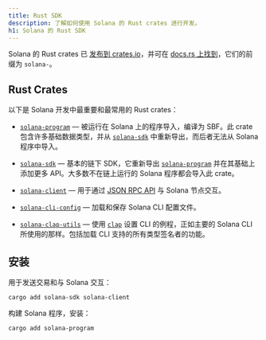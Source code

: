 ```yaml
---
title: Rust SDK
description: 了解如何使用 Solana 的 Rust crates 进行开发。
h1: Solana 的 Rust SDK
---
```


Solana 的 Rust crates 已
[发布到 crates.io](https://crates.io/search?q=solana-)，并可在
[docs.rs 上找到](https://docs.rs/releases/search?query=solana-)，它们的前缀为 `solana-`。

## Rust Crates

以下是 Solana 开发中最重要和最常用的 Rust crates：

- [`solana-program`]
  &mdash; 被运行在 Solana 上的程序导入，编译为 SBF。此 crate 包含许多基础数据类型，并从
  [`solana-sdk`]
  中重新导出，而后者无法从 Solana 程序中导入。

- [`solana-sdk`]
  &mdash; 基本的链下 SDK，它重新导出
  [`solana-program`]
  并在其基础上添加更多 API。大多数不在链上运行的 Solana 程序都会导入此 crate。

- [`solana-client`]
  &mdash; 用于通过 [JSON RPC API](/docs/rpc) 与 Solana 节点交互。

- [`solana-cli-config`]
  &mdash; 加载和保存 Solana CLI 配置文件。

- [`solana-clap-utils`] &mdash; 使用
  [`clap`]
  设置 CLI 的例程，正如主要的 Solana
  CLI 所使用的那样。包括加载 CLI 支持的所有类型签名者的功能。

[`solana-program`]:
  https://docs.rs/solana-program
[`solana-sdk`]:
  https://docs.rs/solana-sdk
[`solana-client`]:
  https://docs.rs/solana-client
[`solana-cli-config`]:
  https://docs.rs/solana-cli-config
[`solana-clap-utils`]:
  https://docs.rs/solana-clap-utils
[`clap`]:
  https://docs.rs/clap

## 安装

用于发送交易和与 Solana 交互：

```shell title="Terminal"
cargo add solana-sdk solana-client
```

构建 Solana 程序，安装：

```shell title="Terminal"
cargo add solana-program
```